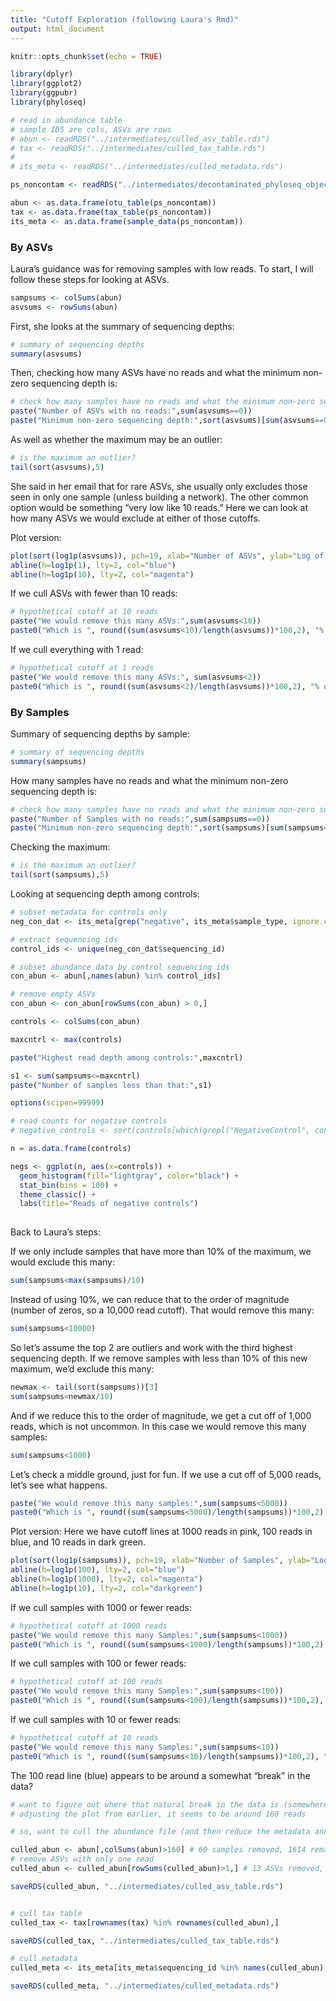```yaml
---
title: "Cutoff Exploration (following Laura's Rmd)"
output: html_document
---
```


```r
knitr::opts_chunk$set(echo = TRUE)
```

```r

library(dplyr)
library(ggplot2)
library(ggpubr)
library(phyloseq)

```


```r

# read in abundance table
# sample IDS are cols, ASVs are rows
# abun <- readRDS("../intermediates/culled_asv_table.rds")
# tax <- readRDS("../intermediates/culled_tax_table.rds")
# 
# its_meta <- readRDS("../intermediates/culled_metadata.rds")

ps_noncontam <- readRDS("../intermediates/decontaminated_phyloseq_object.rds")

abun <- as.data.frame(otu_table(ps_noncontam))
tax <- as.data.frame(tax_table(ps_noncontam))
its_meta <- as.data.frame(sample_data(ps_noncontam))


```

### By ASVs

Laura's guidance was for removing samples with low reads. To start, I will follow these steps for looking at ASVs.

```r
sampsums <- colSums(abun)
asvsums <- rowSums(abun)


```


First, she looks at the summary of sequencing depths:

```r
# summary of sequencing depths
summary(asvsums)

```


Then, checking how many ASVs have no reads and what the minimum non-zero sequencing depth is:

```r

# check how many samples have no reads and what the minimum non-zero sequencing depth is
paste("Number of ASVs with no reads:",sum(asvsums==0))
paste("Minimum non-zero sequencing depth:",sort(asvsums)[sum(asvsums==0)+1])

```

As well as whether the maximum may be an outlier:
```r
# is the maximum an outlier?
tail(sort(asvsums),5)
```


She said in her email that for rare ASVs, she usually only excludes those seen in only one sample (unless building a network). The other common option would be something "very low like 10 reads." Here we can look at how many ASVs we would exclude at either of those cutoffs.

Plot version:

```r

plot(sort(log1p(asvsums)), pch=19, xlab="Number of ASVs", ylab="Log of Reads", main="ASVs by read abundance with cutoffs set at 1 and 10 reads")
abline(h=log1p(1), lty=2, col="blue")
abline(h=log1p(10), lty=2, col="magenta")


```


If we cull ASVs with fewer than 10 reads:
```r
# hypothetical cutoff at 10 reads
paste("We would remove this many ASVs:",sum(asvsums<10))
paste0("Which is ", round((sum(asvsums<10)/length(asvsums))*100,2), "% of ASVs")
```

If we cull everything with 1 read:
```r
# hypothetical cutoff at 1 reads
paste("We would remove this many ASVs:", sum(asvsums<2))
paste0("Which is ", round((sum(asvsums<2)/length(asvsums))*100,2), "% of ASVs")
```


### By Samples

Summary of sequencing depths by sample:

```r
# summary of sequencing depths
summary(sampsums)

```


How many samples have no reads and what the minimum non-zero sequencing depth is:

```r

# check how many samples have no reads and what the minimum non-zero sequencing depth is
paste("Number of Samples with no reads:",sum(sampsums==0))
paste("Minimum non-zero sequencing depth:",sort(sampsums)[sum(sampsums==0)+1])

```

Checking the maximum:
```r
# is the maximum an outlier?
tail(sort(sampsums),5)
```


Looking at sequencing depth among controls:

```r

# subset metadata for controls only
neg_con_dat <- its_meta[grep("negative", its_meta$sample_type, ignore.case = T),]

# extract sequencing ids
control_ids <- unique(neg_con_dat$sequencing_id)

# subset abundance data by control sequencing ids
con_abun <- abun[,names(abun) %in% control_ids]

# remove empty ASVs
con_abun <- con_abun[rowSums(con_abun) > 0,]

controls <- colSums(con_abun)

```

```r

maxcntrl <- max(controls)

paste("Highest read depth among controls:",maxcntrl)

s1 <- sum(sampsums<=maxcntrl)
paste("Number of samples less than that:",s1)

```

```r

options(scipen=99999)

# read counts for negative controls
# negative_controls <- sort(controls[which(grepl("NegativeControl", con_dat$sample_type))])

n = as.data.frame(controls)

negs <- ggplot(n, aes(x=controls)) +
  geom_histogram(fill="lightgray", color="black") +
  stat_bin(bins = 100) +
  theme_classic() +
  labs(title="Reads of negative controls")
  

```

Back to Laura's steps:

If we only include samples that have more than 10% of the maximum, we would exclude this many:
```r
sum(sampsums<max(sampsums)/10)
```

Instead of using 10%, we can reduce that to the order of magnitude (number of zeros, so a 10,000 read cutoff). That would remove this many:
```r
sum(sampsums<10000)
```

So let's assume the top 2 are outliers and work with the third highest sequencing depth. If we remove samples with less than 10% of this new maximum, we'd exclude this many:
```r
newmax <- tail(sort(sampsums))[3]
sum(sampsums<newmax/10)
```

And if we reduce this to the order of magnitude, we get a cut off of 1,000 reads, which is not uncommon. In this case we would remove this many samples:
```r
sum(sampsums<1000)
```

Let's check a middle ground, just for fun. If we use a cut off of 5,000 reads, let's see what happens.
```r
paste("We would remove this many samples:",sum(sampsums<5000))
paste0("Which is ", round((sum(sampsums<5000)/length(sampsums))*100,2), "% of samples")
```

Plot version:
Here we have cutoff lines at 1000 reads in pink, 100 reads in blue, and 10 reads in dark green.
```r
plot(sort(log1p(sampsums)), pch=19, xlab="Number of Samples", ylab="Log of Reads", main="Samples by read abundance with cutoffs set at 1000, 100, and 10 reads")
abline(h=log1p(100), lty=2, col="blue")
abline(h=log1p(1000), lty=2, col="magenta")
abline(h=log1p(10), lty=2, col="darkgreen")
```



If we cull samples with 1000 or fewer reads:
```r
# hypothetical cutoff at 1000 reads
paste("We would remove this many Samples:",sum(sampsums<1000))
paste0("Which is ", round((sum(sampsums<1000)/length(sampsums))*100,2), "% of Samples")
```

If we cull samples with 100 or fewer reads:
```r
# hypothetical cutoff at 100 reads
paste("We would remove this many Samples:",sum(sampsums<100))
paste0("Which is ", round((sum(sampsums<100)/length(sampsums))*100,2), "% of Samples")
```

If we cull samples with 10 or fewer reads:
```r
# hypothetical cutoff at 10 reads
paste("We would remove this many Samples:",sum(sampsums<10))
paste0("Which is ", round((sum(sampsums<10)/length(sampsums))*100,2), "% of Samples")
```


The 100 read line (blue) appears to be around a somewhat "break" in the data? 



```r

# want to figure out where that natural break in the data is (somewhere around 100 reads per sample)
# adjusting the plot from earlier, it seems to be around 160 reads

# so, want to cull the abundance file (and then reduce the metadata and tax files by samples or ASVs that are no longer there)

culled_abun <- abun[,colSums(abun)>160] # 60 samples removed, 1614 remain
# remove ASVs with only one read
culled_abun <- culled_abun[rowSums(culled_abun)>1,] # 13 ASVs removed, 52057 remain

saveRDS(culled_abun, "../intermediates/culled_asv_table.rds")


# cull tax table
culled_tax <- tax[rownames(tax) %in% rownames(culled_abun),]

saveRDS(culled_tax, "../intermediates/culled_tax_table.rds")

# cull metadata
culled_meta <- its_meta[its_meta$sequencing_id %in% names(culled_abun),]

saveRDS(culled_meta, "../intermediates/culled_metadata.rds")


```








